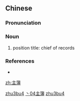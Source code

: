 ==Chinese==
{{zh-forms}}

===Pronunciation===
{{zh-pron
|m=zhǔbù
|cat=n
}}

===Noun===
{{zh-noun}}

# {{lb|zh|archaic}} position title: chief of records

===References===
* {{cite-book
|last=Luo
|first=Guanzhong
|authorlink=w:Luo Guanzhong
|coauthors=
|year=2006
|title=Annotated [[s:Romance of the Three Kingdoms/Chapter 2#30|Romance of the Three Kingdoms/Chapter 2]], page 31, note 69
|language=Mandarin
|publisher=
|location=
|isbn=957911305X
}}

[[Category:Mandarin archaic terms|zhu3bu4]]
[[Category:zh:Job titles in Romance of the Three Kingdoms|丶04主簿]]
[[Category:zh:Job titles in Romance of the Three Kingdoms|zhu3bu4]]

[[zh:主簿]]